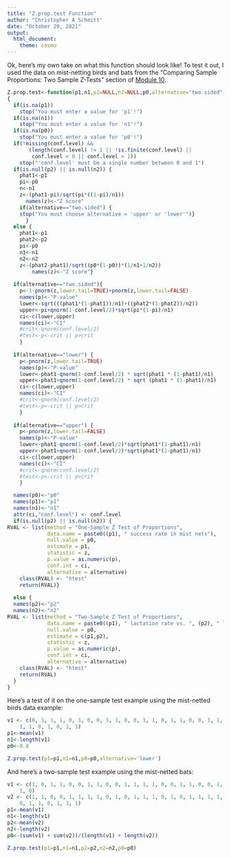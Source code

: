 ```yaml
---
title: "Z.prop.test Function"
author: "Christopher A Schmitt"
date: "October 29, 2021"
output: 
  html_document:
    theme: cosmo
---
```


Ok, here's my own take on what this function should look like! To test it out, I used the data on mist-netting birds and bats from the "Comparing Sample Proportions: Two Sample Z-Tests" section of [Module 10](https://fuzzyatelin.github.io/bioanth-stats/module-10/module-10.html#Testing_Sample_Proportions:_Two_Sample_Z_Tests).

```r
Z.prop.test<-function(p1,n1,p2=NULL,n2=NULL,p0,alternative="two.sided",conf.level=0.95)
{
  if(is.na(p1))
    stop("You must enter a value for 'p1'!")
  if(is.na(n1))
    stop("You must enter a value for 'n1'!")
  if(is.na(p0))
    stop("You must enter a value for 'p0'!")
  if(!missing(conf.level) &&
       (length(conf.level) != 1 || !is.finite(conf.level) ||
        conf.level < 0 || conf.level > 1))
    stop("'conf.level' must be a single number between 0 and 1")
  if(is.null(p2) || is.null(n2)) {
    phat1<-p1
    pi<-p0
    n<-n1
    z<-(phat1-pi)/sqrt(pi*((1-pi)/n1))
      names(z)<-"Z score"
    if(alternative=="two.sided") {
    stop("You must choose alternative = 'upper' or 'lower'")}
      }
  else {
    phat1<-p1
    phat2<-p2
    pi<-p0
    n1<-n1
    n2<-n2
    z<-(phat2-phat1)/sqrt((p0*(1-p0))*(1/n1+1/n2))
        names(z)<-"Z score"}
  
  if(alternative=="two.sided"){
    p<-1-pnorm(z,lower.tail=TRUE)+pnorm(z,lower.tail=FALSE)
    names(p)<-"P-value"
    lower<-sqrt(((phat1*(1-phat1))/n1)+((phat2*(1-phat2))/n2))
    upper<-pi+qnorm(1-conf.level/2)*sqrt(pi*(1-pi)/n1)
    ci<-c(lower,upper)
    names(ci)<-"CI"
    #crit<-qnorm(conf.level/2)
    #test<-p<-crit || p>crit
    }
  
  if(alternative=="lower") {
    p<-pnorm(z,lower.tail=TRUE)
    names(p)<-"P-value"
    lower<-phat1-qnorm(1-conf.level/2) * sqrt(phat1 * (1-phat1)/n1)
    upper<-phat1+qnorm(1-conf.level/2) * sqrt (phat1 * (1-phat1)/n1)
    ci<-c(lower,upper)
    names(ci)<-"CI"
    #crit<-qnorm(conf.level/2)
    #test<-p<-crit || p>crit
    }
  
  if(alternative=="upper") {
    p<-pnorm(z,lower.tail=FALSE)
    names(p)<-"P-value"
    lower<-phat1-qnorm(1-conf.level/2)*sqrt(phat1*(1-phat1)/n1)
    upper<-phat1+qnorm(1-conf.level/2)*sqrt(phat1*(1-phat1)/n1)
    ci<-c(lower,upper)
    names(ci)<-"CI"
    #crit<-qnorm(conf.level/2)
    #test<-p<-crit || p>crit
    }

  names(p0)<-"p0"
  names(p1)<-"p1"
  names(n1)<-"n1"
  attr(ci,"conf.level") <- conf.level
  if(is.null(p2) || is.null(n2)) {
RVAL <- list(method = "One-Sample Z Test of Proportions",
             data.name = paste0((p1), " success rate in mist nets"),
             null.value = p0,
             estimate = p1,
             statistic = z, 
             p.value = as.numeric(p), 
             conf.int = ci,
             alternative = alternative)
    class(RVAL) <- "htest"
    return(RVAL)}
  
  else {
  names(p2)<-"p2"
  names(n2)<-"n2"
RVAL <- list(method = "Two-Sample Z Test of Proportions",
             data.name = paste0((p1), " lactation rate vs. ", (p2), " lactation rate in bats"),
             null.value = p0,
             estimate = c(p1,p2),
             statistic = z, 
             p.value = as.numeric(p), 
             conf.int = ci,
             alternative = alternative)
    class(RVAL) <- "htest"
    return(RVAL)
  }
}
```

Here's a test of it on the one-sample test example using the mist-netted birds data example:
```r
v1 <- c(0, 1, 1, 1, 0, 1, 0, 0, 1, 1, 0, 0, 1, 1, 0, 1, 1, 0, 0, 1, 1, 1, 0,
    1, 1, 0, 1, 0, 1, 1)
p1<-mean(v1)
n1<-length(v1)
p0<-0.8

Z.prop.test(p1=p1,n1=n1,p0=p0,alternative='lower')
```

And here's a two-sample test example using the mist-netted bats:
```r
v1 <- c(1, 0, 1, 1, 0, 0, 1, 1, 0, 0, 1, 1, 1, 1, 0, 0, 1, 1, 0, 0, 1, 1, 0,
    1, 0)
v2 <- c(1, 1, 0, 0, 1, 1, 1, 1, 0, 1, 0, 1, 1, 1, 0, 1, 0, 1, 1, 1, 1, 1, 0,
    0, 1, 1, 0, 1, 1, 1)
p1<-mean(v1)
n1<-length(v1)
p2<-mean(v2)
n2<-length(v2)
p0<-(sum(v1) + sum(v2))/(length(v1) + length(v2))

Z.prop.test(p1=p1,n1=n1,p2=p2,n2=n2,p0=p0)
```